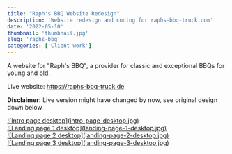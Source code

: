 ```yaml
---
title: "Raph's BBQ Website Redesign"
description: 'Website redesign and coding for raphs-bbq-truck.com'
date: '2022-05-10'
thumbnail: 'thumbnail.jpg'
slug: 'raphs-bbq'
categories: ['Client work']
---
```


A website for "Raph's BBQ", a provider for classic and exceptional BBQs for young and old.

Live website: <a href="https://raphs-bbq-truck.de" title="Visit website" target="blank" rel="noopener">https://raphs-bbq-truck.de</a>

<span className="text-red-600"><b>Disclaimer:</b></span> Live version might have changed
by now, see original design down below

<div className="md:mt-15 mt-10 xl:mt-20">
  <a href="/work/raphs-bbq/intro-page-desktop.jpg" className="item">
    ![Intro page desktop](intro-page-desktop.jpg)
  </a>
</div>

<div className="md:mt-15 mt-10 xl:mt-20">
  <a href="/work/raphs-bbq/landing-page-1-desktop.jpg" className="item">
    ![Landing page 1 desktop](landing-page-1-desktop.jpg)
  </a>
</div>

<div className="md:mt-15 mt-10 xl:mt-20">
  <a href="/work/raphs-bbq/landing-page-2-desktop.jpg" className="item">
    ![Landing page 2 desktop](landing-page-2-desktop.jpg)
  </a>
</div>

<div className="md:mt-15 mt-10 xl:mt-20">
  <a href="/work/raphs-bbq/landing-page-3-desktop.jpg" className="item">
    ![Landing page 3 desktop](landing-page-3-desktop.jpg)
  </a>
</div>
